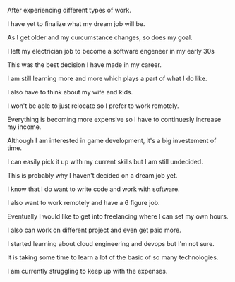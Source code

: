 After experiencing different types of work.

I have yet to finalize what my dream job will be.

As I get older and my curcumstance changes, so does my goal.

I left my electrician job to become a software engeneer in my early 30s

This was the best decision I have made in my career.

I am still learning more and more which plays a part of what I do like.

I also have to think about my wife and kids.

I won't be able to just relocate so I prefer to work remotely.

Everything is becoming more expensive so I have to continuesly increase my income.

Although I am interested in game development, it's a big investement of time.

I can easily pick it up with my current skills but I am still undecided.

This is probably why I haven't decided on a dream job yet.

I know that I do want to write code and work with software.

I also want to work remotely and have a 6 figure job.

Eventually I would like to get into freelancing where I can set my own hours.

I also can work on different project and even get paid more.

I started learning about cloud engineering and devops but I'm not sure.

It is taking some time to learn a lot of the basic of so many technologies.

I am currently struggling to keep up with the expenses.
